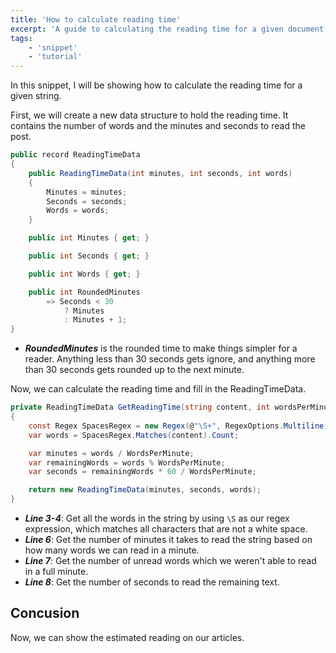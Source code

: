 ```yaml
---
title: 'How to calculate reading time'
excerpt: 'A guide to calculating the reading time for a given document'
tags:
    - 'snippet'
    - 'tutorial'
---
```


In this snippet, I will be showing how to calculate the reading time for a given string.

First, we will create a new data structure to hold the reading time. It contains the number of words and the minutes and seconds to read the post.

```csharp
public record ReadingTimeData
{
    public ReadingTimeData(int minutes, int seconds, int words)
    {
        Minutes = minutes;
        Seconds = seconds;
        Words = words;
    }

    public int Minutes { get; }

    public int Seconds { get; }

    public int Words { get; }

    public int RoundedMinutes
        => Seconds < 30
            ? Minutes
            : Minutes + 1;
}
```

-   **_RoundedMinutes_** is the rounded time to make things simpler for a reader. Anything less than 30 seconds gets ignore, and anything more than 30 seconds gets rounded up to the next minute.

Now, we can calculate the reading time and fill in the ReadingTimeData.

```csharp
private ReadingTimeData GetReadingTime(string content, int wordsPerMinute)
{
    const Regex SpacesRegex = new Regex(@"\S+", RegexOptions.Multiline);
    var words = SpacesRegex.Matches(content).Count;

    var minutes = words / WordsPerMinute;
    var remainingWords = words % WordsPerMinute;
    var seconds = remainingWords * 60 / WordsPerMinute;

    return new ReadingTimeData(minutes, seconds, words);
}
```

-   **_Line 3-4_**: Get all the words in the string by using `\S` as our regex expression, which matches all characters that are not a white space.
-   **_Line 6_**: Get the number of minutes it takes to read the string based on how many words we can read in a minute.
-   **_Line 7_**: Get the number of unread words which we weren't able to read in a full minute.
-   **_Line 8_**: Get the number of seconds to read the remaining text.

## Concusion

Now, we can show the estimated reading on our articles.
